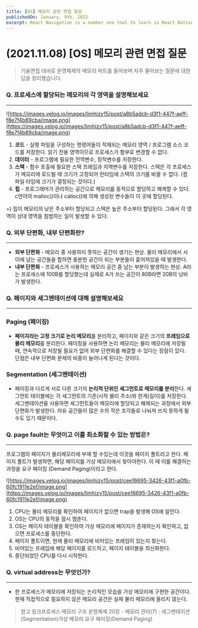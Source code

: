 ```yaml
---
title: [OS] 메모리 관련 면접 질문
publishedOn: January, 9th. 2022
excerpt: React Navigation is a number one tool to learn in React Native. You would always use them; these are some of the best practices in using React Navigation
---
```



<Meta title='[OS] 메모리 관련 면접 질문' />

# (2021.11.08) [OS] 메모리 관련 면접 질문

> 기술면접 대비로 운영체제의 메모리 파트를 돌아보며 자주 물어보는 질문에 대한 답을 정리했습니다.
> 

### Q. 프로세스에 할당되는 메모리의 각 영역을 설명해보세요

---

![https://images.velog.io/images/limhizy15/post/a8b5adcb-d3f1-447f-aeff-f8e7f4b89cba/image.png](https://images.velog.io/images/limhizy15/post/a8b5adcb-d3f1-447f-aeff-f8e7f4b89cba/image.png)

1. **코드** - 실행 파일을 구성하는 명령어들이 적재되는 메모리 영역 / 프로그램 소스 코드를 저장한다. 읽기 전용 영역이므로 프로세스가 함부로 변경할 수 없다.
2. **데이터** - 프로그램에 필요한 전역변수, 정적변수를 저장한다.
3. **스택** - 함수 호출에 필요한 스택 프레임과 지역변수를 저장한다. 스택은 각 프로세스가 메모리에 로드될 때 크기가 고정되어 런타임에 스택의 크기를 바꿀 수 없다. (컴파일 타임에 크기가 결정되는 것이다.)
4. **힙** - 프로그래머가 관리하는 공간으로 메모리를 동적으로 할당하고 해제할 수 있다. c언어의 malloc()이나 calloc()에 의해 생성된 변수들이 이 곳에 할당된다.

+) 힙이 메모리의 낮은 주소부터 할당되고 스택은 높은 주소부터 할당된다. 그래서 각 영역이 상대 영역을 침범하는 일이 발생할 수 있다.

### Q. 외부 단편화, 내부 단편화란?

---

- **외부 단편화** - 메모리 중 사용하지 못하는 공간이 생기는 현상. 물리 메모리에서 사이에 남는 공간들을 합하면 충분한 공간이 되는 부분들이 흩어져있을 때 발생한다.
- **내부 단편화** - 프로세스가 사용하는 메모리 공간 중 남는 부분이 발생하는 현상. A라는 프로세스에 100B를 할당했는데 실제로 A가 쓰는 공간이 80B라면 20B의 낭비가 발생한다.

### Q. 페이지와 세그멘테이션에 대해 설명해보세요

---

### Paging (페이징)

- **페이지라는 고정 크기로 논리 메모리**를 분리하고, 페이지와 같은 크기의 **프레임으로 물리 메모리**를 분리한다. 페이징을 사용하면 논리 메모리는 물리 메모리에 저장될 때, 연속적으로 저장될 필요가 없어 외부 단편화를 해결할 수 있다는 장점이 있다. 단점은 내부 단편화 문제의 비중이 늘어나게 된다는 것이다.

### Segmentation (세그멘테이션)

- 페이징과 다르게 서로 다른 크기의 **논리적 단위인 세그먼트로 메모리를 분리**한다. 세그먼트 테이블에는 각 세그먼트의 기준(시작 물리 주소)와 한계(길이)를 저장한다. 세그멘테이션을 사용하면 세그먼트들이 메모리에 할당되고 해제되는 과정에서 외부단편화가 발생한다. 자유 공간들이 많은 수의 작은 조각들로 나눠져 쓰지 못하게 될 수도 있기 때문이다.

### Q. page fault는 무엇이고 이를 최소화할 수 있는 방법은?

---

프로그램의 페이지가 물리메모리에 부재 할 수있는데 이것을 페이지 폴트라고 한다. 페이지 폴트가 발생하면, 해당 페이지를 가상 메모리에서 찾아야한다. 이 때 이를 해결하는 과정을 요구 페이징 (Demand Paging)이라고 한다.

![https://images.velog.io/images/limhizy15/post/cee16695-3426-43f1-a0fb-60fc1911e2ef/image.png](https://images.velog.io/images/limhizy15/post/cee16695-3426-43f1-a0fb-60fc1911e2ef/image.png)

1. CPU는 물리 메모리를 확인하여 페이지가 없으면 trap을 발생해 OS에 알린다.
2. OS는 CPU의 동작을 잠시 멈춘다.
3. OS는 페이지 테이블을 확인하여 가상 메모리에 페이지가 존재하는지 확인하고, 없으면 프로세스를 중단한다.
4. 페이지 폴트이면, 현재 물리 메모리에 비어있는 프레임이 있는지 찾는다.
5. 비어있는 프레임에 해당 페이지를 로드하고, 페이지 테이블을 최신화한다.
6. 중단되었던 CPU를 다시 시작한다.

### Q. virtual address는 무엇인가?

---

- 한 프로세스가 메모리에 저장되는 논리적인 모습을 가상 메모리에 구현한 공간이다. 현재 직접적으로 필요하지 않은 메모리 공간은 실제 물리 메모리에 올리지 않는다.

> 참고 링크프로세스 메모리 구조 운영체제 20장 - 메모리 관리(7) : 세그멘테이션(Segmentation)가상 메모리 요구 페이징(Demand Paging)
>
